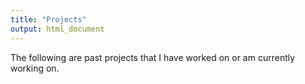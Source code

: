 ```yaml
---
title: "Projects"
output: html_document
---
```


The following are past projects that I have worked on or am currently working on. 